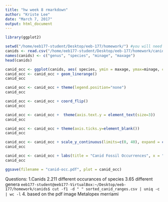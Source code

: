 ```yaml
---
title: "hw week 8 rmarkdown"
author: "Kriste Lee"
date: "March 7, 2017"
output: html_document
---
```


```r
library(ggplot2)

setwd("/home/eeb177-student/Desktop/eeb-177/homework/") #you will need to change this to match your directory!
canids <- read.csv("/home/eeb177-student/Desktop/eeb-177/homework/canids/sorted_canid_ranges.csv", header = F, as.is = T)
names(canids) <- c("genus", "species", "minage", "maxage")
head(canids)

```

```r

canid_occ <- ggplot(canids, aes( species, ymin = maxage, ymax=minage, colour = genus))
canid_occ <- canid_occ + geom_linerange()
canid_occ

```


```r

canid_occ <- canid_occ + theme(legend.position="none")
canid_occ

```
```r
canid_occ <- canid_occ + coord_flip()
canid_occ
```


```r
canid_occ <- canid_occ +  theme(axis.text.y = element_text(size=3))
canid_occ


```
```r
canid_occ <- canid_occ + theme(axis.ticks.y=element_blank())
canid_occ
```


```r

canid_occ <- canid_occ + scale_y_continuous(limits=c(0, 40), expand = c(0, 0), breaks=c(0, 10, 20, 30, 40))
canid_occ

```

```r
canid_occ <- canid_occ + labs(title = "Canid Fossil Occurrences", x = "Species", y = "Ma ago") + theme(plot.title = element_text(hjust = 0.5, size=22, face = "bold"), axis.title =element_text(size=20))
canid_occ
```
```r
ggsave(filename = "canid-occ.pdf", plot = canid_occ)

```


Questions:
1.Canids
2.211 different occurances of species
3.65 different genera
`eeb177-student@eeb177-VirtualBox:~/Desktop/eeb-177/homework/canids$ cut -f1 -d " " sorted_canid_ranges.csv | uniq -c | wc -l`
4. based on the pdf image Metalopex merriami

